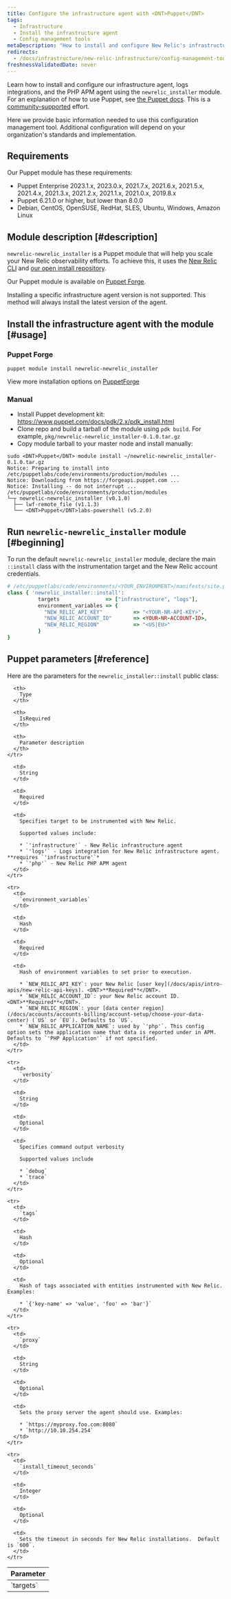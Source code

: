 ```yaml
---
title: Configure the infrastructure agent with <DNT>Puppet</DNT>
tags:
  - Infrastructure
  - Install the infrastructure agent
  - Config management tools
metaDescription: "How to install and configure New Relic's infrastructure agent using <DNT>Puppet</DNT> config management."
redirects:
  - /docs/infrastructure/new-relic-infrastructure/config-management-tools/configure-new-relic-infrastructure-puppet
freshnessValidatedDate: never
---
```


Learn how to install and configure our infrastructure agent, logs integrations, and the PHP APM agent using the `newrelic_installer` module. For an explanation of how to use <DNT>Puppet</DNT>, see [the <DNT>Puppet</DNT> docs](https://docs.puppet.com). This is a [community-supported](https://github.com/newrelic/puppet-install) effort.

Here we provide basic information needed to use this configuration management tool. Additional configuration will depend on your organization's standards and implementation.

## Requirements

Our <DNT>Puppet</DNT> module has these requirements:

* <DNT>Puppet</DNT> Enterprise 2023.1.x, 2023.0.x, 2021.7.x, 2021.6.x, 2021.5.x, 2021.4.x, 2021.3.x, 2021.2.x, 2021.1.x, 2021.0.x, 2019.8.x
* <DNT>Puppet</DNT> 6.21.0 or higher, but lower than 8.0.0
* Debian, CentOS, OpenSUSE, RedHat, SLES, Ubuntu, Windows, Amazon Linux

## Module description [#description]

`newrelic-newrelic_installer` is a <DNT>Puppet</DNT> module that will help you scale your New Relic observability efforts. To achieve this, it uses the [New Relic CLI](https://github.com/newrelic/newrelic-cli) and [our open install repository](https://github.com/newrelic/open-install-library).

Our <DNT>Puppet</DNT> module is available on [Puppet Forge](https://forge.puppet.com/modules/newrelic/newrelic_installer/readme).

<Callout variant="important">
Installing a specific infrastructure agent version is not supported. This method will always install the latest version of the agent.
</Callout>

## Install the infrastructure agent with the module [#usage]

### <DNT>Puppet</DNT> Forge

```shell
puppet module install newrelic-newrelic_installer
```

View more installation options on [PuppetForge](https://forge.puppet.com/modules/newrelic/newrelic_installer/readme) 


### Manual

* Install <DNT>Puppet</DNT> development kit: https://www.puppet.com/docs/pdk/2.x/pdk_install.html 
* Clone repo and build a tarball of the module using `pdk build`. For example, `pkg/newrelic-newrelic_installer-0.1.0.tar.gz`
* Copy module tarball to your master node and install manually:

```shell
sudo <DNT>Puppet</DNT> module install ~/newrelic-newrelic_installer-0.1.0.tar.gz
Notice: Preparing to install into /etc/puppetlabs/code/environments/production/modules ...
Notice: Downloading from https://forgeapi.puppet.com ...
Notice: Installing -- do not interrupt ...
/etc/puppetlabs/code/environments/production/modules
└─┬ newrelic-newrelic_installer (v0.1.0)
  ├── lwf-remote_file (v1.1.3)
  └── <DNT>Puppet</DNT>labs-powershell (v5.2.0)
```

## Run `newrelic-newrelic_installer` module [#beginning]

To run the default `newrelic-newrelic_installer` module, declare the main `::install` class with the instrumentation target and the New Relic account credentials.

```ruby
# /etc/puppetlabs/code/environments/<YOUR_ENVIRONMENT>/manifests/site.pp
class { 'newrelic_installer::install':
          targets               => ["infrastructure", "logs"],
          environment_variables => {
            "NEW_RELIC_API_KEY"          => "<YOUR-NR-API-KEY>",
            "NEW_RELIC_ACCOUNT_ID"       => <YOUR-NR-ACCOUNT-ID>,
            "NEW_RELIC_REGION"           => "<US|EU>"
          }
}
```

## <DNT>Puppet</DNT> parameters [#reference]

Here are the parameters for the `newrelic_installer::install` public class:

<table>
  <thead>
    <tr>
      <th style={{ width: "200px" }}>
        Parameter
      </th>

      <th>
        Type
      </th>

      <th>
        IsRequired
      </th>

      <th>
        Parameter description
      </th>
    </tr>
  </thead>

  <tbody>
    <tr>
      <td>
        `targets`
      </td>

      <td>
        String
      </td>

      <td>
        Required
      </td>

      <td>
        Specifies target to be instrumented with New Relic.

        Supported values include:

        * `'infrastructure'` - New Relic infrastructure agent
        * `'logs'` - Logs integration for New Relic infrastructure agent. **requires `'infrastructure'`*
        * `'php'` - New Relic PHP APM agent
      </td>
    </tr>

    <tr>
      <td>
        `environment_variables`
      </td>

      <td>
        Hash
      </td>

      <td>
        Required
      </td>

      <td>
        Hash of environment variables to set prior to execution.

        * `NEW_RELIC_API_KEY`: your New Relic [user key](/docs/apis/intro-apis/new-relic-api-keys). <DNT>**Required**</DNT>.
        * `NEW_RELIC_ACCOUNT_ID`: your New Relic account ID. <DNT>**Required**</DNT>.
        * `NEW_RELIC_REGION`: your [data center region](/docs/accounts/accounts-billing/account-setup/choose-your-data-center) (`US` or `EU`). Defaults to `US`.
        * `NEW_RELIC_APPLICATION_NAME`: used by `'php'`. This config option sets the application name that data is reported under in APM. Defaults to `'PHP Application'` if not specified.
      </td>
    </tr>

    <tr>
      <td>
        `verbosity`
      </td>

      <td>
        String
      </td>

      <td>
        Optional
      </td>

      <td>
        Specifies command output verbosity

        Supported values include

        * `debug`
        * `trace`
      </td>
    </tr>

    <tr>
      <td>
        `tags`
      </td>

      <td>
        Hash
      </td>

      <td>
        Optional
      </td>

      <td>
        Hash of tags associated with entities instrumented with New Relic. Examples:

        * `{'key-name' => 'value', 'foo' => 'bar'}`
      </td>
    </tr>

    <tr>
      <td>
        `proxy`
      </td>

      <td>
        String
      </td>

      <td>
        Optional
      </td>

      <td>
        Sets the proxy server the agent should use. Examples:
        
        * `https://myproxy.foo.com:8080`
        * `http://10.10.254.254`
      </td>
    </tr>

    <tr>
      <td>
        `install_timeout_seconds`
      </td>

      <td>
        Integer
      </td>

      <td>
        Optional
      </td>

      <td>
        Sets the timeout in seconds for New Relic installations.  Default is `600`.
      </td>
    </tr>
  </tbody>
</table>
